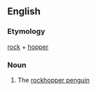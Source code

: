 ==English==

===Etymology===
[[rock]] + [[hopper]]

===Noun===
{{en-noun}}

# The [[rockhopper penguin]]